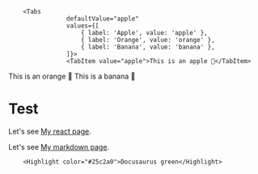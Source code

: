 
        <Tabs
                    defaultValue="apple"
                    values={[
                        { label: 'Apple', value: 'apple' },
                        { label: 'Orange', value: 'orange' },
                        { label: 'Banana', value: 'banana' },
                    ]}>
                    <TabItem value="apple">This is an apple 🍎</TabItem>
  <TabItem value="orange">This is an orange 🍊</TabItem>
  <TabItem value="banana">This is a banana 🍌</TabItem>
          </Tabs>

# Test

Let's see [My react page](/my-react-page).

Let's see [My markdown page](/my-markdown-page).

        <Highlight color="#25c2a0">Docusaurus green</Highlight>